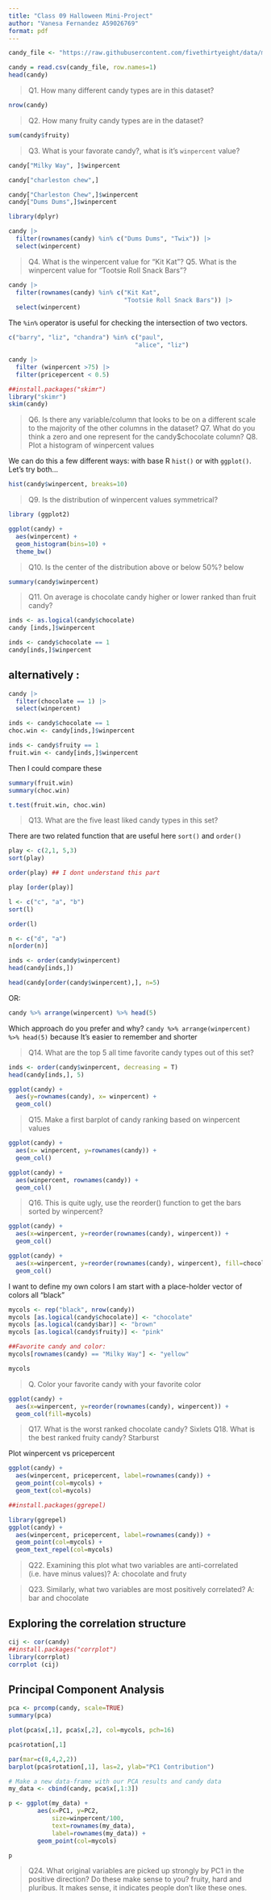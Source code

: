 ```yaml
---
title: "Class 09 Halloween Mini-Project"
author: "Vanesa Fernandez A59026769"
format: pdf
---
```


```r
candy_file <- "https://raw.githubusercontent.com/fivethirtyeight/data/master/candy-power-ranking/candy-data.csv"

candy = read.csv(candy_file, row.names=1)
head(candy)
```

>Q1. How many different candy types are in this dataset?

```r
nrow(candy)
```

>Q2. How many fruity candy types are in the dataset?

```r
sum(candy$fruity)
```

>Q3. What is your favorate candy?, what is it’s `winpercent` value?

```r
candy["Milky Way", ]$winpercent
```

```r
candy["charleston chew",]
```

```r
candy["Charleston Chew",]$winpercent
candy["Dums Dums",]$winpercent
```


```r
library(dplyr)

candy |>
  filter(rownames(candy) %in% c("Dums Dums", "Twix")) |>
  select(winpercent)
```

>Q4. What is the winpercent value for “Kit Kat”?
>Q5. What is the winpercent value for “Tootsie Roll Snack Bars”?

```r
candy |>
  filter(rownames(candy) %in% c("Kit Kat",
                                "Tootsie Roll Snack Bars")) |>
  select(winpercent)
```
The `%in%` operator is useful for checking the intersection of two vectors. 
```r
c("barry", "liz", "chandra") %in% c("paul", 
                                   "alice", "liz")
```
```r
candy |>
  filter (winpercent >75) |>
  filter(pricepercent < 0.5)
```

```r
##install.packages("skimr")
library("skimr")
skim(candy)
```

>Q6. Is there any variable/column that looks to be on a different scale to the majority of the other columns in the dataset?
>Q7. What do you think a zero and one represent for the candy$chocolate column?
> Q8. Plot a histogram of winpercent values

We can do this a few different ways: with base R `hist()` or with `ggplot()`. Let's try both...

```r
hist(candy$winpercent, breaks=10)
```
> Q9. Is the distribution of winpercent values symmetrical?

```r
library (ggplot2)

ggplot(candy) +
  aes(winpercent) +
  geom_histogram(bins=10) +
  theme_bw()
```

>Q10. Is the center of the distribution above or below 50%? below

```r
summary(candy$winpercent)
```
>Q11. On average is chocolate candy higher or lower ranked than fruit candy?

```r
inds <- as.logical(candy$chocolate)
candy [inds,]$winpercent
```

```r
inds <- candy$chocolate == 1
candy[inds,]$winpercent
```
## alternatively : 
```r
candy |>
  filter(chocolate == 1) |>
  select(winpercent)

```

```r
inds <- candy$chocolate == 1
choc.win <- candy[inds,]$winpercent

inds <- candy$fruity == 1
fruit.win <- candy[inds,]$winpercent
```

Then I could compare these
```r
summary(fruit.win)
summary(choc.win)
```


```r
t.test(fruit.win, choc.win)
```


>Q13. What are the five least liked candy types in this set?

There are two related function that are useful here `sort()` and `order()`
```r
play <- c(2,1, 5,3)
sort(play)
```

```r
order(play) ## I dont understand this part
```
```r
play [order(play)]
```

```r
l <- c("c", "a", "b")
sort(l)
```

```r
order(l)
```
```r
n <- c("d", "a")
n[order(n)]
```

```r
inds <- order(candy$winpercent)
head(candy[inds,])
```

```r
head(candy[order(candy$winpercent),], n=5)

```
OR: 
```r
candy %>% arrange(winpercent) %>% head(5)
```
Which approach do you prefer and why? `candy %>% arrange(winpercent) %>% head(5)` because It's easier to remember and shorter

> Q14. What are the top 5 all time favorite candy types out of this set?

```r
inds <- order(candy$winpercent, decreasing = T)
head(candy[inds,], 5)
```
```r
ggplot(candy) +
  aes(y=rownames(candy), x= winpercent) +
  geom_col()
```


>Q15. Make a first barplot of candy ranking based on winpercent values

```r
ggplot(candy) +
  aes(x= winpercent, y=rownames(candy)) +
  geom_col()
```


```r
ggplot(candy) +
  aes(winpercent, rownames(candy)) +
  geom_col()
```
>Q16. This is quite ugly, use the reorder() function to get the bars sorted by winpercent?

```r
ggplot(candy) +
  aes(x=winpercent, y=reorder(rownames(candy), winpercent)) +
  geom_col()
```

```r
ggplot(candy) +
  aes(x=winpercent, y=reorder(rownames(candy), winpercent), fill=chocolate) +
  geom_col()
```
I want to define my own colors
I am start with a place-holder vector of colors all "black"

```r
mycols <- rep("black", nrow(candy))
mycols [as.logical(candy$chocolate)] <- "chocolate"
mycols [as.logical(candy$bar)] <- "brown"
mycols [as.logical(candy$fruity)] <- "pink"

##Favorite candy and color:
mycols[rownames(candy) == "Milky Way"] <- "yellow"

mycols
```

> Q. Color your favorite candy with your favorite color

```r
ggplot(candy) +
  aes(x=winpercent, y=reorder(rownames(candy), winpercent)) +
  geom_col(fill=mycols)
```
>Q17. What is the worst ranked chocolate candy?
Sixlets
>Q18. What is the best ranked fruity candy?
Starburst

Plot winpercent vs pricepercent
```r
ggplot(candy) +
  aes(winpercent, pricepercent, label=rownames(candy)) +
  geom_point(col=mycols) +
  geom_text(col=mycols)
```
```r
##install.packages(ggrepel)

library(ggrepel)
ggplot(candy) +
  aes(winpercent, pricepercent, label=rownames(candy)) +
  geom_point(col=mycols) +
  geom_text_repel(col=mycols)
```

>Q22. Examining this plot what two variables are anti-correlated (i.e. have minus values)?
A: chocolate and fruty 

>Q23. Similarly, what two variables are most positively correlated?
A: bar and chocolate 

## Exploring the correlation structure
```r
cij <- cor(candy)
##install.packages("corrplot")
library(corrplot)
corrplot (cij)
```

## Principal Component Analysis 
```r
pca <- prcomp(candy, scale=TRUE)
summary(pca)
```

```r
plot(pca$x[,1], pca$x[,2], col=mycols, pch=16)
```

```r
pca$rotation[,1]
```

```r
par(mar=c(8,4,2,2))
barplot(pca$rotation[,1], las=2, ylab="PC1 Contribution")
```

```r
# Make a new data-frame with our PCA results and candy data
my_data <- cbind(candy, pca$x[,1:3])
```
```r
p <- ggplot(my_data) + 
        aes(x=PC1, y=PC2, 
            size=winpercent/100,  
            text=rownames(my_data),
            label=rownames(my_data)) +
        geom_point(col=mycols)

p
```

>Q24. What original variables are picked up strongly by PC1 in the positive direction? Do these make sense to you?
fruity, hard and pluribus. It makes sense, it indicates people don't like these ones. 


